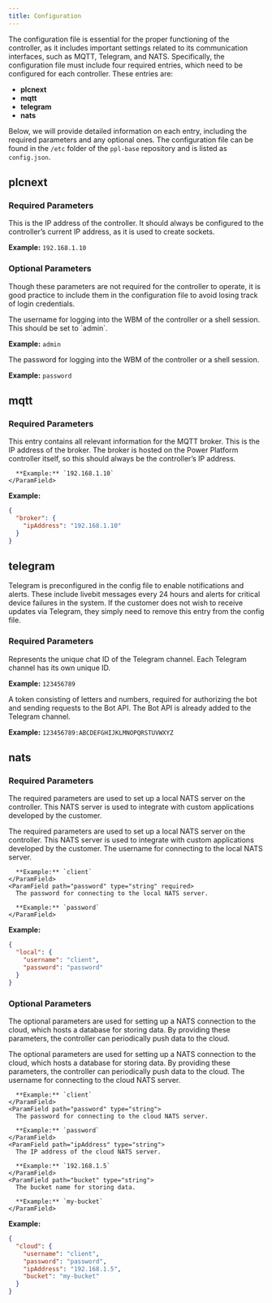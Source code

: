 ```yaml
---
title: Configuration
---
```


The configuration file is essential for the proper functioning of the controller, as it includes important settings related to its communication interfaces, such as MQTT, Telegram, and NATS. Specifically, the configuration file must include four required entries, which need to be configured for each controller. These entries are:

- **plcnext**
- **mqtt**
- **telegram**
- **nats**

Below, we will provide detailed information on each entry, including the required parameters and any optional ones. The configuration file can be found in the `/etc` folder of the `ppl-base` repository and is listed as `config.json`.

## plcnext

### Required Parameters

<ParamField path="ipAddress" type="string" required>
This is the IP address of the controller. It should always be configured to the controller’s current IP address, as it is used to create sockets.

**Example:** `192.168.1.10`
</ParamField>

### Optional Parameters

Though these parameters are not required for the controller to operate, it is good practice to include them in the configuration file to avoid losing track of login credentials.

<ParamField path="username" type="string">
The username for logging into the WBM of the controller or a shell session. This should be set to `admin`.

**Example:** `admin`
</ParamField>

<ParamField path="password" type="string">
The password for logging into the WBM of the controller or a shell session.

**Example:** `password`
</ParamField>

## mqtt

### Required Parameters

<ParamField path="broker" type="object" required>
  This entry contains all relevant information for the MQTT broker.
  <Expandable title="properties">
    <ParamField path="ipAddress" type="string" required>
      This is the IP address of the broker. The broker is hosted on the Power Platform controller itself, so this should always be the controller’s IP address.
      
      **Example:** `192.168.1.10`
    </ParamField>
  </Expandable>

  **Example:**
  ```json icon="code"
  {
    "broker": {
      "ipAddress": "192.168.1.10"
    }
  }
  ```
</ParamField>

## telegram

Telegram is preconfigured in the config file to enable notifications and alerts. These include livebit messages every 24 hours and alerts for critical device failures in the system. If the customer does not wish to receive updates via Telegram, they simply need to remove this entry from the config file.

### Required Parameters

<ParamField path="chatID" type="string" required>
Represents the unique chat ID of the Telegram channel. Each Telegram channel has its own unique ID.

**Example:** `123456789`
</ParamField>

<ParamField path="botToken" type="string" required>
A token consisting of letters and numbers, required for authorizing the bot and sending requests to the Bot API. The Bot API is already added to the Telegram channel.

**Example:** `123456789:ABCDEFGHIJKLMNOPQRSTUVWXYZ`
</ParamField>

## nats

### Required Parameters

The required parameters are used to set up a local NATS server on the controller. This NATS server is used to integrate with custom applications developed by the customer.

<ParamField path="local" type="object" required>
  The required parameters are used to set up a local NATS server on the controller. This NATS server is used to integrate with custom applications developed by the customer.

  <Expandable title="properties">
    <ParamField path="username" type="string" required>
      The username for connecting to the local NATS server.
      
      **Example:** `client`
    </ParamField>
    <ParamField path="password" type="string" required>
      The password for connecting to the local NATS server.
      
      **Example:** `password`
    </ParamField>
  </Expandable>

  **Example:**
  ```json icon="code"
  {
    "local": {
      "username": "client",
      "password": "password"
    }
  }
  ```
</ParamField>

### Optional Parameters

The optional parameters are used for setting up a NATS connection to the cloud, which hosts a database for storing data. By providing these parameters, the controller can periodically push data to the cloud.

<ParamField path="cloud" type="object">
  The optional parameters are used for setting up a NATS connection to the cloud, which hosts a database for storing data. By providing these parameters, the controller can periodically push data to the cloud.

  <Expandable title="properties">
    <ParamField path="username" type="string">
      The username for connecting to the cloud NATS server.
      
      **Example:** `client`
    </ParamField>
    <ParamField path="password" type="string">
      The password for connecting to the cloud NATS server.
      
      **Example:** `password`
    </ParamField>
    <ParamField path="ipAddress" type="string">
      The IP address of the cloud NATS server.
      
      **Example:** `192.168.1.5`
    </ParamField>
    <ParamField path="bucket" type="string">
      The bucket name for storing data.
      
      **Example:** `my-bucket`
    </ParamField>
  </Expandable>

  **Example:**
  ```json icon="code"
  {
    "cloud": {
      "username": "client",
      "password": "password",
      "ipAddress": "192.168.1.5",
      "bucket": "my-bucket"
    }
  }
  ```
</ParamField>
